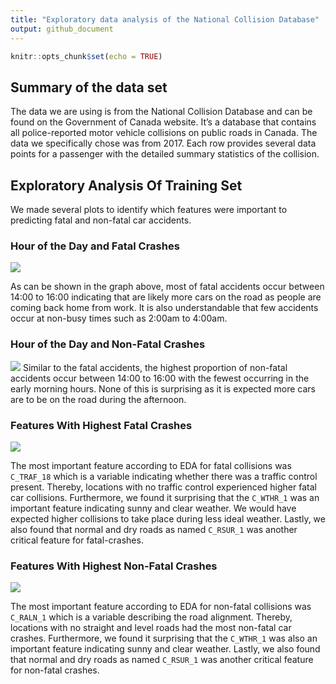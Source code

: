 ```yaml
---
title: "Exploratory data analysis of the National Collision Database"
output: github_document
---
```


```r
knitr::opts_chunk$set(echo = TRUE)
```

## Summary of the data set

The data we are using is from the National Collision Database and can be found on the Government of Canada website. It’s a database that contains all police-reported motor vehicle collisions on public roads in Canada. The data we specifically chose was from 2017. Each row provides several data points for a passenger with the detailed summary statistics of the collision.


## Exploratory Analysis Of Training Set

We made several plots to identify which features were important to predicting fatal and non-fatal car accidents. 

### Hour of the Day and Fatal Crashes
![](../results/fatal_hourly_crashes.png)

As can be shown in the graph above, most of fatal accidents occur between 14:00 to 16:00 indicating that are likely more cars on the road as people are coming back home from work. 
It is also understandable that few accidents occur at non-busy times such as 2:00am to 4:00am.


### Hour of the Day and Non-Fatal Crashes
![](../results/non_fatal_hourly_crashes.png)
Similar to the fatal accidents, the highest proportion of non-fatal accidents occur between 14:00 to 16:00 with the fewest occurring in the early morning hours. None of this is surprising as it is expected more cars are to be on the road during the afternoon. 


### Features With Highest Fatal Crashes
![](../results/fatal_features.png)

The most important feature according to EDA for fatal collisions was `C_TRAF_18` which is a  variable indicating whether there was a traffic control present. Thereby, locations with no traffic control experienced higher fatal car collisions. Furthermore, we found it surprising that the `C_WTHR_1` was an important feature indicating sunny and clear weather. We would have expected higher collisions to take place during less ideal weather. Lastly, we also found that  normal and dry roads as named `C_RSUR_1` was another critical feature for fatal-crashes. 


### Features With Highest Non-Fatal Crashes
![](../results/non_fatal_features.png)

The most important feature according to EDA for non-fatal collisions was `C_RALN_1` which is a variable describing the road alignment. Thereby, locations with no straight and level roads had the most non-fatal car crashes. Furthermore, we found it surprising that the `C_WTHR_1` was also an important feature indicating sunny and clear weather. Lastly, we also found that normal and dry roads as named `C_RSUR_1` was another critical feature for non-fatal crashes. 
